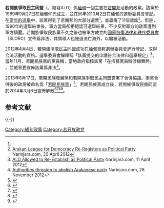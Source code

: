 {{Infobox political party
|name               = 若開族爭取民主同盟
|native_name        = {{my|ရခိုင် ဒီမိုကရေစီ အဖွဲ့ချုပ်}}
|lang1              = 中文
|name_lang1         = 若開族爭取民主同盟
|lang2              = Burmese
|name_lang2         = 
|logo               = [[File:ALD-flag.jpg|200px]]
|leader             = 埃塔爾昂
|founded            =1989年9月27日
|dissolved          = 2014年1月14日<br>（歸入[[若開民族黨|若開民族黨]]）<ref>{{cite news | url=http://www.irrawaddy.org/burma/arakanese-political-parties-merge-form-anp.html | title=Arakanese Political Parties Merge to Form ANP | accessdate=3 February 2014 | archive-date=2015-11-17 | archive-url=https://web.archive.org/web/20151117033201/http://www.irrawaddy.org/burma/arakanese-political-parties-merge-form-anp.html | dead-url=no }}</ref>
|headquarters       ={{Flag|緬甸}}[[仰光市|仰光市]][[班梭坦區|班梭坦區]]下班梭坦路373號<br>373 Lower Pazundaung Road, Pazundaung Township, Yangon
|website            = https://web.archive.org/web/20121116020839/http://www.aldarakan.org/
|membership_year    = 
|membership         = 
|ideology           = 
|national           = 
|colors             = 
|seats1_title       = 
|seats1             = 
|seats2_title       = 
|seats2             = 
|symbol             = 
|colorcode          = #CC0000
|country            = 緬甸
}}

'''若開族爭取民主同盟'''（{{lang-my|ရခိုင်ဒီမိုကရေစီ အဖွဲ့ချုပ်}}，縮寫ALD）係[[緬甸|緬甸]]一個主要在[[若開邦|若開邦]]活動的政黨。該黨於1989年9月27日在緬甸仰光成立，並在同年的10月2日在緬甸的選舉委員會登記。在[[1990年緬甸議會選舉|當年的選舉]]中，該黨得到了若開邦的大部分選票<ref name="NarinjaraArakanese" />，並贏得了11個議席<ref>[http://www.narinjara.com/main/index.php/arakan-league-for-democracy-re-registers-as-political-party/ Arakan League for Democracy Re-Registers as Political Party]{{Dead link|date=2019年12月 |bot=InternetArchiveBot |fix-attempted=yes }} Narinjara.com, 30 April 2012</ref>。但是，1990年的選舉結束後，軍方當局卻拒絕認可選舉結果，不少反對軍方的政黨遭到軍方鎮壓。若開族爭取民族黨不久之後也被軍方成立的[[國家恢復法律和秩序委員會|國家恢復法律和秩序委員會]]（SLORC）宣佈爲非法，其領導人也被迫流亡海外，以繼續活動。

2012年4月4日，若開族爭取民主同盟成功在緬甸聯邦選舉委員會進行登記，取得合法活動的資格。選舉委員會解釋稱「該黨提交的申請符合法律和選舉規定」<ref>[http://www.narinjara.com/main/index.php/ald-allowed-to-re-establish-as-political-party/ ALD Allowed to Re-Establish as Political Party] {{Wayback|url=http://www.narinjara.com/main/index.php/ald-allowed-to-re-establish-as-political-party/ |date=20120601005959 }} Narinjara.com, 11 April 2012</ref>。當年11月，若開民族黨的黨員稱，當地政府指控該黨「在招募黨員時涉嫌舞弊」 ，並威脅要宣佈該黨爲非法<ref name="NarinjaraArakanese">[http://www.narinjara.com/main/index.php/authorities-threaten-to-abolish-arakanese-party/ Authorities threaten to abolish Arakanese party] {{Wayback|url=http://www.narinjara.com/main/index.php/authorities-threaten-to-abolish-arakanese-party/ |date=20130602140846 }} Narinjara.com, 28 November 2012</ref>。

2013年6月17日，若開民族發展黨和若開族爭取民主同盟簽署了合併協議。兩黨合併後的政黨被命名爲「[[若開民族黨|若開民族黨]]」<ref>{{cite news|last=Naw Say Phaw Waa|title=Rakhine parties formalise merger|url=http://www.mmtimes.com/index.php/national-news/7194-rakhine-parties-formalise-merger.html|accessdate=22 June 2013|newspaper=The Myanmar Times|date=21 June 2013|archive-date=2017-04-23|archive-url=https://web.archive.org/web/20170423081221/http://www.mmtimes.com/index.php/national-news/7194-rakhine-parties-formalise-merger.html|dead-url=no}}</ref>。若開民族黨成立後，若開族爭取民族同盟於2014年3月6日宣佈解散<ref>{{cite web | url=http://www.irrawaddy.org/burma/arakanese-political-parties-merge-form-anp.html | title=Arakanese Political Parties Merge to Form ANP | publisher=The Irrawaddy | date=14 January 2014 | accessdate=3 February 2014 | archive-date=2015-11-17 | archive-url=https://web.archive.org/web/20151117033201/http://www.irrawaddy.org/burma/arakanese-political-parties-merge-form-anp.html | dead-url=no }}</ref><ref>{{cite web |url=http://www.moi.gov.mm/Moi:Eg/announcement/7/03/2014/id-1159 |title=Rakhine National Party allowed as political party | Ministry Of Information |publisher=Moi.gov.mm |date=2014-03-06 |accessdate=2014-04-14 |deadurl=yes |archiveurl=https://web.archive.org/web/20140415231404/http://www.moi.gov.mm/Moi%3AEg/announcement/7/03/2014/id-1159 |archivedate=2014-04-15 }}</ref><ref>{{cite web |url=http://www.moi.gov.mm/Moi:Eg/announcement/7/03/2014/id-1160 |title=Formation of Rakhine National Party approved | Ministry Of Information |publisher=Moi.gov.mm |date= |accessdate=2014-04-14 |deadurl=yes |archiveurl=https://archive.is/20140415030437/http://www.moi.gov.mm/Moi:Eg/announcement/7/03/2014/id-1160 |archivedate=2014-04-15 }}</ref><ref name="irrawaddy1">{{cite web |url=http://www.irrawaddy.org/burma/arakanese-political-parties-merge-form-anp.html |title=Arakanese Political Parties Merge to Form ANP |publisher=Irrawaddy.org |date= |accessdate=2014-04-14 |archive-date=2015-11-17 |archive-url=https://web.archive.org/web/20151117033201/http://www.irrawaddy.org/burma/arakanese-political-parties-merge-form-anp.html |dead-url=no }}</ref>。

== 参考文献 ==
{{Reflist}}

{{-}}
{{緬甸政黨}}

[[Category:緬甸政黨|Category:緬甸政黨]]
[[Category:若开族政党|Category:若开族政党]]